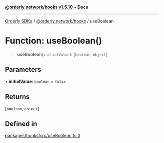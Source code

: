 [**@orderly.network/hooks v1.5.10**](/sdks/tech-doc/@orderly.network/hooks/README) • **Docs**

***

[Orderly SDKs](/sdks/tech-doc/packages) / [@orderly.network/hooks](/sdks/tech-doc/@orderly.network/hooks/README) / useBoolean

# Function: useBoolean()

> **useBoolean**(`initialValue`): [`boolean`, `object`]

## Parameters

• **initialValue**: `boolean` = `false`

## Returns

[`boolean`, `object`]

## Defined in

[packages/hooks/src/useBoolean.ts:3](https://github.com/OrderlyNetwork/js-sdk/blob/554ae704783e3b83c40bb234a899e8f02987d9b6/packages/hooks/src/useBoolean.ts#L3)
